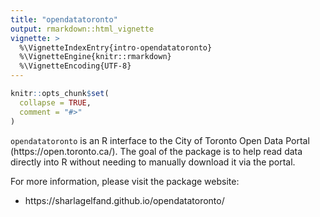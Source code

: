 ```yaml
---
title: "opendatatoronto"
output: rmarkdown::html_vignette
vignette: >
  %\VignetteIndexEntry{intro-opendatatoronto}
  %\VignetteEngine{knitr::rmarkdown}
  %\VignetteEncoding{UTF-8}
---
```


```r
knitr::opts_chunk$set(
  collapse = TRUE,
  comment = "#>"
)
```

`opendatatoronto` is an R interface to the City of Toronto Open Data Portal (https://open.toronto.ca/). The goal of the package is to help read data directly into R without needing to manually download it via the portal. 

For more information, please visit the package website:
  
* https://sharlagelfand.github.io/opendatatoronto/
